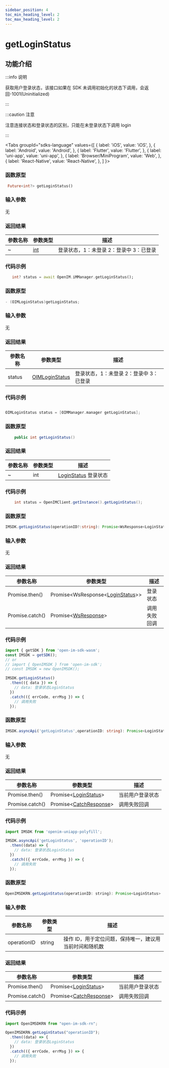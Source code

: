 ```yaml
---
sidebar_position: 4
toc_min_heading_level: 2
toc_max_heading_level: 2
---
```


# getLoginStatus

## 功能介绍

:::info 说明

获取用户登录状态，该接口如果在 SDK 未调用初始化的状态下调用，会返回-1001(Uninitialized)

:::

:::caution 注意

注意连接状态和登录状态的区别，只能在未登录状态下调用 login

:::

<Tabs
groupId="sdks-language"
values={[
{ label: 'iOS', value: 'iOS', },
{ label: 'Android', value: 'Android', },
{ label: 'Flutter', value: 'Flutter', },
{ label: 'uni-app', value: 'uni-app', },
{ label: 'Browser/MiniProgram', value: 'Web', },
{ label: 'React-Native', value: 'React-Native', },
]
}>

<TabItem value="Flutter">

### 函数原型

```dart showLineNumbers
 Future<int?> getLoginStatus()
```

### 输入参数

无

### 返回结果

| 参数名称 | 参数类型 | 描述                                    |
| -------- | -------- | --------------------------------------- |
| ~        | [int](docs/sdks/enum/loginStatus.mdx)     | 登录状态，1：未登录 2：登录中 3：已登录 |

### 代码示例

```dart showLineNumbers
   int? status = await OpenIM.iMManager.getLoginStatus();
```

</TabItem>

<TabItem value="iOS">

### 函数原型

```swift showLineNumbers
- (OIMLoginStatus)getLoginStatus;
```

### 输入参数

无

### 返回结果

| 参数名称  | 参数类型 | 描述                                    |
| --------- | -------- | --------------------------------------- |
| status | [OIMLoginStatus](docs/sdks/enum/loginStatus.mdx)   | 登录状态，1：未登录 2：登录中 3：已登录 |

### 代码示例

```swift showLineNumbers

OIMLoginStatus status = [OIMManager.manager getLoginStatus];

```

</TabItem>

<TabItem value="Android">

### 函数原型

```java showLineNumbers
    public int getLoginStatus()
```

### 返回结果

| 参数名称 | 参数类型 | 描述                                    |
| -------- | -------- | --------------------------------------- |
| ~        | int      | [LoginStatus](docs/sdks/enum/loginStatus.mdx) 登录状态 |

### 代码示例

```java showLineNumbers
    int status = OpenIMClient.getInstance().getLoginStatus();
```

</TabItem>

<TabItem value="Web">

### 函数原型

```ts showLineNumbers
IMSDK.getLoginStatus(operationID?:string): Promise<WsResponse<LoginStatus>>;
```

### 输入参数

无

### 返回结果

| 参数名称        | 参数类型                                                            | 描述         |
| --------------- | ------------------------------------------------------------------- | ------------ |
| Promise.then()  | Promise<WsResponse<[LoginStatus](docs/sdks/enum/loginStatus.mdx)>\> | 登录状态     |
| Promise.catch() | Promise<[WsResponse](docs/sdks/class/response.mdx)\>                | 调用失败回调 |

### 代码示例

```js showLineNumbers
import { getSDK } from 'open-im-sdk-wasm';
const IMSDK = getSDK();
// or
// import { OpenIMSDK } from 'open-im-sdk';
// const IMSDK = new OpenIMSDK();

IMSDK.getLoginStatus()
  .then(({ data }) => {
    // data: 登录状态LoginStatus
  })
  .catch(({ errCode, errMsg }) => {
    // 调用失败
  });
```

</TabItem>

<TabItem value="uni-app">

### 函数原型

```ts showLineNumbers
IMSDK.asyncApi('getLoginStatus',operationID: string): Promise<LoginStatus>;
```

### 输入参数

无

### 返回结果

| 参数名称        | 参数类型                                                | 描述             |
| --------------- | ------------------------------------------------------- | ---------------- |
| Promise.then()  | Promise<[LoginStatus](docs/sdks/enum/loginStatus.mdx)\> | 当前用户登录状态 |
| Promise.catch() | Promise<[CatchResponse](docs/sdks/class/response.mdx)\> | 调用失败回调     |

### 代码示例

```js showLineNumbers
import IMSDK from 'openim-uniapp-polyfill';

IMSDK.asyncApi('getLoginStatus', 'operationID');
  .then((data) => {
    // data: 登录状态LoginStatus
  })
  .catch(({ errCode, errMsg }) => {
    // 调用失败
  });
```

</TabItem>

<TabItem value="React-Native">

### 函数原型

```js showLineNumbers
OpenIMSDKRN.getLoginStatus(operationID: string): Promise<LoginStatus>
```

### 输入参数

| 参数名称 | 参数类型 | 描述                                    |
| -------- | -------- | --------------------------------------- |
| operationID        | string     | 操作 ID，用于定位问题，保持唯一，建议用当前时间和随机数 |

### 返回结果

| 参数名称        | 参数类型                                                | 描述             |
| --------------- | ------------------------------------------------------- | ---------------- |
| Promise.then()  | Promise<[LoginStatus](docs/sdks/enum/loginStatus.mdx)\> | 当前用户登录状态 |
| Promise.catch() | Promise<[CatchResponse](docs/sdks/class/response.mdx)\> | 调用失败回调     |


### 代码示例

```js showLineNumbers
import OpenIMSDKRN from "open-im-sdk-rn";

OpenIMSDKRN.getLoginStatus("operationID");
  .then((data) => {
    // data: 登录状态LoginStatus
  })
  .catch(({ errCode, errMsg }) => {
    // 调用失败
  });
```
</TabItem>
</Tabs>
